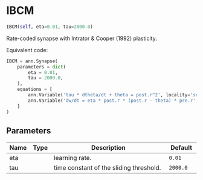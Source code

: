 # IBCM { #ANNarchy.models.Synapses.IBCM }

```python
IBCM(self, eta=0.01, tau=2000.0)
```

Rate-coded synapse with Intrator & Cooper (1992) plasticity.

Equivalent code:

```python
IBCM = ann.Synapse(
    parameters = dict(
        eta = 0.01,
        tau = 2000.0,
    ),
    equations = [
        ann.Variable('tau * dtheta/dt + theta = post.r^2', locality='semiglobal', method='exponential'),
        ann.Variable('dw/dt = eta * post.r * (post.r - theta) * pre.r',' min=0.0),
    ]
)
```

## Parameters {.doc-section .doc-section-parameters}

| Name   | Type   | Description                             | Default   |
|--------|--------|-----------------------------------------|-----------|
| eta    |        | learning rate.                          | `0.01`    |
| tau    |        | time constant of the sliding threshold. | `2000.0`  |